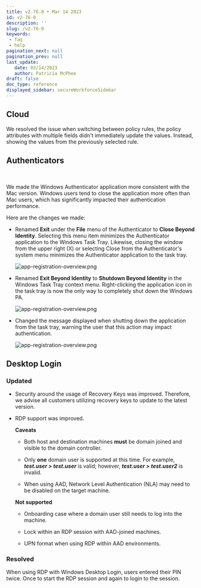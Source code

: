 ```yaml
---
title: v2.76.0 • Mar 14 2023
id: v2-76-0
description: ''
slug: /v2-76-0 
keywords: 
 - faq
 - help
pagination_next: null
pagination_prev: null
last_update: 
   date: 03/14/2023
   author: Patricia McPhee
draft: false
doc_type: reference
displayed_sidebar: secureWorkforceSidebar
---
```



## Cloud

We resolved the issue when switching between policy rules, the policy attributes with multiple fields didn't immediately update the values. Instead, showing the values from the previously selected rule.  


## Authenticators


<SupportedOsAuthenticator />
<br />

We made the Windows Authenticator application more consistent with the Mac version. Windows users tend to close the application more often than Mac users, which has significantly impacted their authentication performance.

Here are the changes we made:

- Renamed **Exit** under the **File** menu of the Authenticator to **Close Beyond Identity**. Selecting this menu item minimizes the Authenticator application to the Windows Task Tray. Likewise, closing the window from the upper right (X) or selecting Close from the Authenticator's system menu minimizes the Authenticator application to the task tray.

  ![app-registration-overview.png](../images/authenticator-file-close-bi.png)

- Renamed **Exit Beyond Identity** to **Shutdown Beyond Identity** in the Windows Task Tray context menu. Right-clicking the application icon in the task tray is now the only way to completely shut down the Windows PA.

  ![app-registration-overview.png](../images/authenticator-task-tray-shutdown-bi.png)

- Changed the message displayed when shutting down the application from the task tray, warning the user that this action may impact authentication.

  ![app-registration-overview.png](../images/authenticator-task-tray-shutdown-bi-2.png)


## Desktop Login

<SupportedOsAuthenticator />

### Updated


- Security around the usage of Recovery Keys was improved. Therefore, we advise all customers utilizing recovery keys to update to the latest version.

- RDP support was improved. 
    
  **Caveats**

  - Both host and destination machines **must** be domain joined and visible to the domain controller.

  - Only **one** domain user is supported at this time. For example, _**test.user > test.user**_ is valid; however, _**test.user > test.user2**_ is invalid.

  - When using AAD, Network Level Authentication (NLA) may need to be disabled on the target machine.
    
  **Not supported**
    
  - Onboarding case where a domain user still needs to log into the machine.
  
  - Lock within an RDP session with AAD-joined machines.
  
  - UPN format when using RDP within AAD environments.

### Resolved


When using RDP with Windows Desktop Login, users entered their PIN twice. Once to start the RDP session and again to login to the session.


